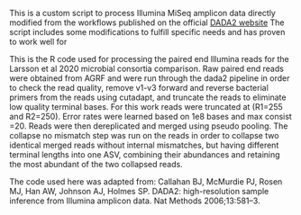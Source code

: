 This is a custom script to process Illumina MiSeq amplicon data directly modified from the workflows published on the official [DADA2 website](https://benjjneb.github.io/dada2/index.html) The script includes some modifications to fulfill specific needs and has proven to work well for

This is the R code used for processing the paired end Illumina reads for the Larsson et al 2020 microbial consortia comparison. Raw paired end reads were obtained from AGRF and were run through the dada2 pipeline in order to check the read quality, remove v1-v3 forward and reverse bacterial primers from the reads using cutadapt, and truncate the reads to eliminate low quality terminal bases. For this work reads were truncated at (R1=255 and R2=250). Error rates were learned based on 1e8 bases and max consist =20. Reads were then dereplicated and merged using pseudo pooling. The collapse no mismatch step was run on the reads in order to collapse two identical merged reads without internal mismatches, but having different terminal lengths into one ASV, combining their abundances and retaining the most abundant of the two collapsed reads.

The code used here was adapted from:
Callahan BJ, McMurdie PJ, Rosen MJ, Han AW, Johnson AJ, Holmes SP. DADA2: high-resolution sample inference from Illumina amplicon data. Nat Methods 2006;13:581–3.

